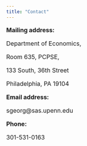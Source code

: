 ```yaml
---
title: "Contact"
---
```

<font size="3.7">  

**Mailing address:**

Department of Economics,

Room 635, PCPSE, 

133 South, 36th Street

Philadelphia, PA 19104

**Email address:**

sgeorg@sas.upenn.edu 

**Phone:**

301-531-0163

</font>